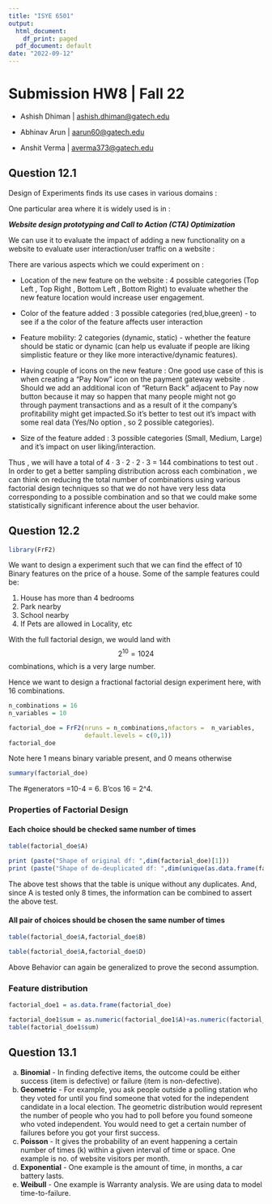 ```yaml
---
title: "ISYE 6501"
output:
  html_document:
    df_print: paged
  pdf_document: default
date: "2022-09-12"
---
```


# Submission HW8 \| Fall 22

-   Ashish Dhiman \| [ashish.dhiman\@gatech.edu](mailto:ashish.dhiman@gatech.edu){.email}

-   Abhinav Arun \| [aarun60\@gatech.edu](mailto:aarun60gatech.edu){.email}

-   Anshit Verma \| [averma373\@gatech.edu](mailto:averma373@gatech.edu){.email}

## Question 12.1

Design of Experiments finds its use cases in various domains :

One particular area where it is widely used is in : 

***Website design prototyping and Call to Action (CTA) Optimization***


We can use it to evaluate the impact of adding a new functionality on a website to evaluate user interaction/user traffic on a website : 

There are various aspects which we could experiment on : 

* Location of the new feature on the website : 4 possible categories (Top Left , Top Right , Bottom Left , Bottom Right) to evaluate whether the new feature location would increase user engagement.

* Color of the feature added : 3 possible categories (red,blue,green) - to see if a the color of the feature affects user interaction

* Feature mobility: 2 categories (dynamic, static) - whether the feature should be static or dynamic (can help us evaluate if people are liking simplistic feature or they like more interactive/dynamic features).

* Having couple of icons on the new feature : One good use case of this is when creating a "Pay Now" icon on the payment gateway website . Should we add an additional icon of "Return Back" adjacent to Pay now button because it may so happen that many people might not go through payment transactions and as a result of it the company's profitability might get impacted.So it's better to test out it's impact with some real data (Yes/No option , so 2 possible categories).

* Size of the feature added : 3 possible categories (Small, Medium, Large) and it's impact on user liking/interaction.

Thus , we will have a total of $4\cdot 3\cdot 2\cdot 2 \cdot 3$ = 144 combinations to test out . In order to get a better sampling distribution across each combination , we can think on reducing the total number of combinations using various factorial design techniques so that we do not have very less data corresponding to a possible combination and so that we could make some statistically significant inference about the user behavior.


## Question 12.2

```r
library(FrF2)
```

We want to design a experiment such that we can find the effect of 10 Binary features on the price of a house. Some of the sample features could be:

1.  House has more than 4 bedrooms
2.  Park nearby
3.  School nearby
4.  If Pets are allowed in Locality, etc

With the full factorial design, we would land with $$2^{10} = 1024$$ combinations, which is a very large number.

Hence we want to design a fractional factorial design experiment here, with 16 combinations.

```r
n_combinations = 16
n_variables = 10
```

```r
factorial_doe = FrF2(nruns = n_combinations,nfactors =  n_variables,
                     default.levels = c(0,1))
factorial_doe
```

Note here 1 means binary variable present, and 0 means otherwise

```r
summary(factorial_doe)
```

The #generators =10-4 = 6. B'cos 16 = 2\^4.

### Properties of Factorial Design

#### Each choice should be checked same number of times

```r
table(factorial_doe$A)
```

```r
print (paste("Shape of original df: ",dim(factorial_doe)[1]))
print (paste("Shape of de-deuplicated df: ",dim(unique(as.data.frame(factorial_doe)))[1]))
```

The above test shows that the table is unique without any duplicates. And, since A is tested only 8 times, the information can be combined to assert the above test.

#### All pair of choices should be chosen the same number of times

```r
table(factorial_doe$A,factorial_doe$B)
```

```r
table(factorial_doe$A,factorial_doe$D)
```

Above Behavior can again be generalized to prove the second assumption.

### Feature distribution

```r
factorial_doe1 = as.data.frame(factorial_doe)
```

```r
factorial_doe1$sum = as.numeric(factorial_doe1$A)+as.numeric(factorial_doe1$B)+as.numeric(factorial_doe1$C)+as.numeric(factorial_doe1$D)+as.numeric(factorial_doe1$E)+as.numeric(factorial_doe1$F)+as.numeric(factorial_doe1$G)+as.numeric(factorial_doe1$H)+as.numeric(factorial_doe1$J)+as.numeric(factorial_doe1$K)-10
table(factorial_doe1$sum)
```


## Question 13.1

a.	**Binomial** - In finding defective items, the outcome could be either success (item is defective) or failure (item is non-defective).
b.	**Geometric** - For example, you ask people outside a polling station who they voted for until you find someone that voted for the independent candidate in a local election. The geometric distribution would represent the number of people who you had to poll before you found someone who voted independent. You would need to get a certain number of failures before you got your first success.
c.	**Poisson** - It gives the probability of an event happening a certain number of times (k) within a given interval of time or space. One example is no. of website visitors per month.
d.	**Exponential** - One example is the amount of time, in months, a car battery lasts.
e.	**Weibull** - One example is Warranty analysis. We are using data to model time-to-failure.
